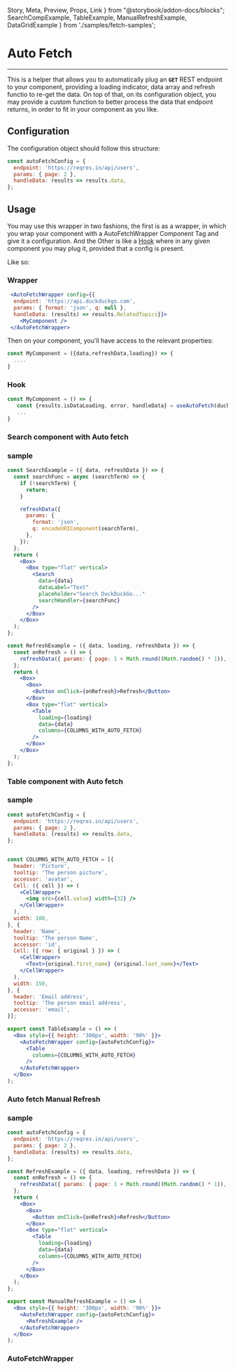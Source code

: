   Story,
  Meta,
  Preview,
  Props,
  Link
} from "@storybook/addon-docs/blocks";
  SearchCompExample,
  TableExample,
  ManualRefreshExample,
  DataGridExample
} from './samples/fetch-samples';

<Meta title='Helpers/Auto Fetch' component={AutoFetch} />

# Auto Fetch
<hr />

This is a helper that allows you to automatically plug an **`GET`** REST endpoint
to your component, providing a loading indicator, data array and refresh functio to
re-get the data. On top of that, on its configuration object, you may provide
a custom function to better process the data that endpoint returns, in order
to fit in your component as you like.

## Configuration
The configuration object should follow this structure:

```jsx
const autoFetchConfig = {
  endpoint: 'https://reqres.in/api/users',
  params: { page: 2 },
  handleData: results => results.data,
};
```

## Usage

You may use this wrapper in two fashions, the first is as a wrapper, in which you wrap
your component with a AutoFetchWrapper Component Tag and give it a configuration. And the Other
 is like a [Hook](https://pt-br.reactjs.org/docs/hooks-intro.html) where in any given component
 you may plug it, provided that a config is present.

 Like so:

### Wrapper
```jsx
 <AutoFetchWrapper config={{
  endpoint: 'https://api.duckduckgo.com',
  params: { format: 'json', q: null },
  handleData: (results) => results.RelatedTopics}}>
    <MyComponent />
 </AutoFetchWrapper>
```

Then on your component, you'll have access to the relevant properties:

```jsx
const MyComponent = ({data,refreshData,loading}) => {
  ....
}
```

### Hook

```jsx
const MyComponent = () => {
   const {results,isDataLoading, error, handleData} = useAutoFetch(duckDuckGoFetchConfig);
   ...
}
```

### Search component with Auto fetch

<Preview withSource="none">
  <Story name="Search Example">
      <SearchCompExample />
  </Story>
</Preview>

### sample

```jsx
const SearchExample = ({ data, refreshData }) => {
  const searchFunc = async (searchTerm) => {
    if (!searchTerm) {
      return;
    }

    refreshData({
      params: {
        format: 'json',
        q: encodeURIComponent(searchTerm),
      },
    });
  };
  return (
    <Box>
      <Box type="flat" vertical>
        <Search
          data={data}
          dataLabel="Text"
          placeholder="Search DuckDuckGo..."
          searchHandler={searchFunc}
        />
      </Box>
    </Box>
  );
};

const RefreshExample = ({ data, loading, refreshData }) => {
  const onRefresh = () => {
    refreshData({ params: { page: 1 + Math.round((Math.random() * 1)), delay: 1.5 } });
  };
  return (
    <Box>
      <Box>
        <Button onClick={onRefresh}>Refresh</Button>
      </Box>
      <Box type="flat" vertical>
        <Table
          loading={loading}
          data={data}
          columns={COLUMNS_WITH_AUTO_FETCH}
        />
      </Box>
    </Box>
  );
};
```

### Table component with Auto fetch

<Preview withSource="none">
  <Story name="Table Example">
      <TableExample />
  </Story>
</Preview>

### sample

```jsx
const autoFetchConfig = {
  endpoint: 'https://reqres.in/api/users',
  params: { page: 2 },
  handleData: (results) => results.data,
};


const COLUMNS_WITH_AUTO_FETCH = [{
  header: 'Picture',
  tooltip: 'The person picture',
  accessor: 'avatar',
  Cell: ({ cell }) => (
    <CellWrapper>
      <img src={cell.value} width={32} />
    </CellWrapper>
  ),
  width: 100,
}, {
  header: 'Name',
  tooltip: 'The person Name',
  accessor: 'id',
  Cell: ({ row: { original } }) => (
    <CellWrapper>
      <Text>{original.first_name} {original.last_name}</Text>
    </CellWrapper>
  ),
  width: 150,
}, {
  header: 'Email address',
  tooltip: 'The person email address',
  accessor: 'email',
}];

export const TableExample = () => (
  <Box style={{ height: '300px', width: '90%' }}>
    <AutoFetchWrapper config={autoFetchConfig}>
      <Table
        columns={COLUMNS_WITH_AUTO_FETCH}
      />
    </AutoFetchWrapper>
  </Box>
);
```

### Auto fetch Manual Refresh

<Preview withSource="none">
  <Story name="Manual Refresh Example">
      <ManualRefreshExample />
  </Story>
</Preview>

### sample

```jsx
const autoFetchConfig = {
  endpoint: 'https://reqres.in/api/users',
  params: { page: 2 },
  handleData: (results) => results.data,
};

const RefreshExample = ({ data, loading, refreshData }) => {
  const onRefresh = () => {
    refreshData({ params: { page: 1 + Math.round((Math.random() * 1)), delay: 1.5 } });
  };
  return (
    <Box>
      <Box>
        <Button onClick={onRefresh}>Refresh</Button>
      </Box>
      <Box type="flat" vertical>
        <Table
          loading={loading}
          data={data}
          columns={COLUMNS_WITH_AUTO_FETCH}
        />
      </Box>
    </Box>
  );
};

export const ManualRefreshExample = () => (
  <Box style={{ height: '300px', width: '90%' }}>
    <AutoFetchWrapper config={autoFetchConfig}>
      <RefreshExample />
    </AutoFetchWrapper>
  </Box>
);
```

### AutoFetchWrapper
<Props of={AutoFetch} />
